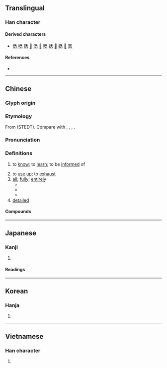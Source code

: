 {{character info}}
==Translingual==

===Han character===
{{Han char|rn=61|rad=心|as=07|sn=11|four=20339|canj=HDP|ids=⿱釆心}}

====Derived characters====
* [[僁]] [[㗭]] [[㣰]] [[𢴑]] [[㴽]] [[𤎕]] [[䊝]] [[蟋]] [[𨄠]] [[鏭]] [[𠞹]] [[窸]]

====References====
* {{Han ref|kx=0386.320|dkj=10635|dj=0719.050|hdz=42301.070|uh=6089|ud=24713|bh=B178|bd=45432}}

----

==Chinese==
{{zh-forms}}

===Glyph origin===
{{Han etym}}

===Etymology===
From {{inh|zh|sit-pro|*sjej-s||to know; to understand}} (STEDT). Compare with {{cog|bo|ཤེས་པ||to understand; to know}}, {{cog|my|သိ||to know}}, {{cog|lus|thei||can; to be able}}, {{cog|cdm|चीःसा|tr=ciʔ‑|t=to know; to understand}}.

===Pronunciation===
{{zh-pron
|m=xī
|m-s=
|c=sik1
|c-t=
|g=
|h=pfs=sit;gd=xid5
|j=
|mb=sĭ
|md=sék
|mn=sit/qz:siak/tw,xm,zz:sek
|mn_note=sit - literary; siak/sek - vernacular
|mn-t=sêg4
|w=
|x=
|mc=y
|oc=y
|cat=a,adv,v
}}

===Definitions===
{{zh-hanzi}}

# to [[know]]; to [[learn]]; to be [[inform]]ed of
#: {{zh-x|得悉|to know}}
#: {{zh-x|熟悉|to know clearly}}
# to [[use up]]; to [[exhaust]]
# [[all]]; [[fully]]; [[entirely]]
#* {{zh-x|王 命 眾，悉 至于 庭。|The king commanded '''all''' to come to him in the courtyard (of his palace).|ref=Shangshu}}
#* {{zh-x|^趙 王 悉 召 群臣 議。|The King of Zhao summoned '''all''' ministers to discuss the matter.|ref=Shiji}}
#* {{zh-x|餘 小臣 不得 上，乃 悉 持 龍 髯。|The remaining smaller officials, who could not find a seat on the dragon, '''all''' got hold of the dragon's beard.|ref=Lunheng}}
# [[detailed]]

====Compounds====
{{zh-der|備悉|功力悉敵|奉悉|威悉河|工力悉敵|得悉|悉力|悉平|悉心|悉心戮力|悉心畢力|悉心竭力|悉悉|悉數|悉曇|悉率|悉知|悉窣|悉索敝賦|悉索薄賦|悉達多|探悉|據悉|敬悉|洞悉|洞悉明白|洞悉真相|熟悉|獲悉|知悉|纖悉|纖悉無遺|耶悉茗|詞不悉心|詳悉|銖兩悉稱|體悉}}

----

==Japanese==

===Kanji===
{{ja-kanji|grade=|rs=心07}}

# {{rfdef|ja|sort=心07}}

====Readings====
{{ja-readings
|on=しつ
|kun=つく-す, ことごと-く
}}

----

==Korean==

===Hanja===
{{ko-hanja|hangeul=실|eumhun=|rv=sil|mr=sil|y=sil}}

# {{rfdef|ko|sort=心07}}

----

==Vietnamese==

===Han character===
{{vi-hantu|[[tạt]], [[dứt]], [[tất]], [[tắt]]|rs=心07}}

# {{rfdef|vi|sort=心07}}